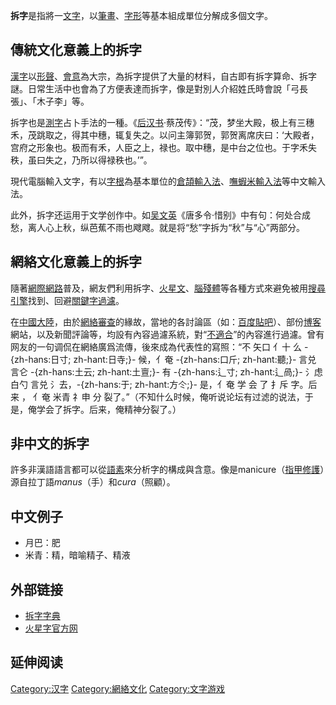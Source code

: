 {{unreferenced|time=2014-05-07T05:44:35+00:00}}
'''拆字'''是指將一[[文字|文字]]，以[[筆畫|筆畫]]、[[字形|字形]]等基本組成單位分解成多個文字。

==傳統文化意義上的拆字==
[[漢字|漢字]]以[[形聲|形聲]]、[[會意|會意]]為大宗，為拆字提供了大量的材料，自古即有拆字算命、拆字謎。日常生活中也會為了方便表達而拆字，像是對別人介紹姓氏時會說「弓長張」、「木子李」等。

拆字也是[[測字|測字]]占卜手法的一種。《[[后汉书|后汉书]]·蔡茂传》：“茂，梦坐大殿，极上有三穗禾，茂跳取之，得其中穗，辄复失之。以问主簿郭贺，郭贺离席庆曰：‘大殿者，宫府之形象也。极而有禾，人臣之上，禄也。取中穗，是中台之位也。于字禾失秩，虽曰失之，乃所以得禄秩也。’”。

現代電腦輸入文字，有以[[字根|字根]]為基本單位的[[倉頡輸入法|倉頡輸入法]]、[[嘸蝦米輸入法|嘸蝦米輸入法]]等中文輸入法。

此外，拆字还运用于文学创作中。如[[吴文英_(南宋)|吴文英]]《唐多令·惜别》中有句：何处合成愁，离人心上秋，纵芭蕉不雨也飕飕。就是将“愁”字拆为“秋”与“心”两部分。

==網絡文化意義上的拆字==
隨著[[網際網路|網際網路]]普及，網友們利用拆字、[[火星文|火星文]]、[[腦殘體|腦殘體]]等各種方式來避免被用[[搜尋引擎|搜尋引擎]]找到、回避[[關鍵字過濾|關鍵字過濾]]。

在[[中國大陸|中國大陸]]，由於[[中華人民共和國網絡審查|網絡審查]]的緣故，當地的各討論區（如：[[百度貼吧|百度貼吧]]）、部份[[博客|博客]]網站，以及新聞評論等，均設有內容過濾系統，對“[[中國網絡軟件過濾關鍵字列表|不適合]]”的內容進行過濾。曾有网友的一句调侃在網絡廣爲流傳，後來成為代表性的寫照：“不 矢口 亻十 么 -{zh-hans:日寸; zh-hant:日寺;}- 候，亻奄 -{zh-hans:口斤; zh-hant:聽;}- 言兑 言仑 -{zh-hans:土云; zh-hant:土亶;}- 有 -{zh-hans:辶寸; zh-hant:辶咼;}- 氵虑 白勺 言兑 氵去，-{zh-hans:于; zh-hant:方仒;}- 是，亻奄 学 会 了 扌斥 字。后 来 ， 亻奄 米青 礻申 分 裂了。”（不知什么时候，俺听说论坛有过滤的说法，于是，俺学会了拆字。后来，俺精神分裂了。）

== 非中文的拆字 ==
許多非漢語語言都可以從[[語素|語素]]來分析字的構成與含意。像是manicure（[[指甲修護|指甲修護]]）源自拉丁語''manus''（手）和''cura''（照顧）。

== 中文例子 ==
* 月巴：肥
* 米青：精，暗喻精子、精液

==外部链接==
*[http://www.kaifangcidian.com/han/chaizi 拆字字典] {{Wayback|url=http://www.kaifangcidian.com/han/chaizi |date=20200723065139 }}
*[https://web.archive.org/web/20100323183259/http://www.huoxingzi.com/chaizi.asp 火星字官方网]

== 延伸阅读 ==
{{Wikisource further reading}}

{{lang-stub}}
{{Kuso-stub}}

[[Category:汉字|Category:汉字]]
[[Category:網絡文化|Category:網絡文化]]
[[Category:文字游戏|Category:文字游戏]]